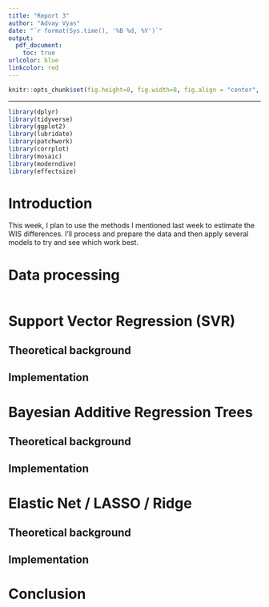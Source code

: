 ```yaml
---
title: "Report 3"
author: "Advay Vyas"
date: "`r format(Sys.time(), '%B %d, %Y')`"
output:
  pdf_document:
    toc: true
urlcolor: blue
linkcolor: red
---
```


```r
knitr::opts_chunk$set(fig.height=8, fig.width=8, fig.align = "center", warning=FALSE, echo=FALSE, tidy=TRUE, tidy.opts=list(width.cutoff=60))
```

------------------------------------------------------------------------

```r
library(dplyr)
library(tidyverse)
library(ggplot2)
library(lubridate)
library(patchwork)
library(corrplot)
library(mosaic)
library(moderndive)
library(effectsize)
```

# Introduction
This week, I plan to use the methods I mentioned last week to estimate the WIS differences. I'll process and prepare the data and then apply several models to try and see which work best. 

# Data processing

```r



```

# Support Vector Regression (SVR)
## Theoretical background
## Implementation

# Bayesian Additive Regression Trees
## Theoretical background
## Implementation

# Elastic Net / LASSO / Ridge
## Theoretical background
## Implementation

# Conclusion

